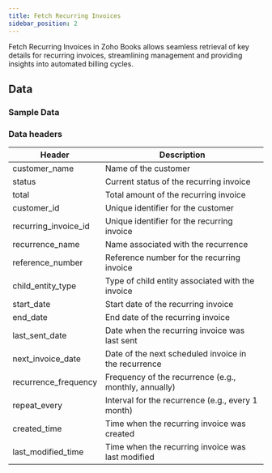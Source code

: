 ```yaml
---
title: Fetch Recurring Invoices
sidebar_position: 2
---
```



Fetch Recurring Invoices in Zoho Books allows seamless retrieval of key details for recurring invoices, streamlining management and providing insights into automated billing cycles.

<AddJob
  template="gsheet_zoho_books_db_get_recurring_invoices"
/>


## Data

### Sample Data

<Gsheet
  src="https://docs.google.com/spreadsheets/d/1-gX-uq5YrTW-6gQJYM-mNXitEOfJLTiQCvPtV8CR1Yc/edit#gid=583424710"
/>


### Data headers

| Header                 | Description                                           |
|------------------------|-------------------------------------------------------|
| customer_name          | Name of the customer                                   |
| status                 | Current status of the recurring invoice               |
| total                  | Total amount of the recurring invoice                 |
| customer_id            | Unique identifier for the customer                     |
| recurring_invoice_id   | Unique identifier for the recurring invoice            |
| recurrence_name        | Name associated with the recurrence                    |
| reference_number       | Reference number for the recurring invoice             |
| child_entity_type      | Type of child entity associated with the invoice       |
| start_date             | Start date of the recurring invoice                    |
| end_date               | End date of the recurring invoice                      |
| last_sent_date         | Date when the recurring invoice was last sent          |
| next_invoice_date      | Date of the next scheduled invoice in the recurrence   |
| recurrence_frequency   | Frequency of the recurrence (e.g., monthly, annually)  |
| repeat_every           | Interval for the recurrence (e.g., every 1 month)      |
| created_time           | Time when the recurring invoice was created            |
| last_modified_time     | Time when the recurring invoice was last modified      |



<!---
## Others

### Similar jobs

Similar sort of data can be achieved by using get accounting transaction job and filtering it by invoice type. 

### Reports that use this job

Here are some of the report templates that use this job: 
-->
